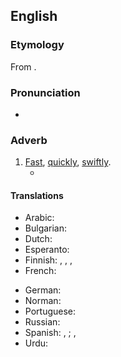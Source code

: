 ==English==

===Etymology===
From {{suffix|en|brisk|ly}}.

===Pronunciation===
* {{IPA|/ˈbɹɪskli/|lang=en}}

===Adverb===
{{en-adv}}

# [[fast|Fast]], [[quickly]], [[swiftly]].
#* {{quote-journal
|lang=en
|date=October 23, 2011
|author=Phil McNulty
|title=Man Utd 1 - 6 Man City
|work=BBC Sport
|url=http://news.bbc.co.uk/sport2/hi/football/15325536.stm
|page=
|passage=As Ferguson strode '''briskly''' towards the Stretford End at the final whistle, he will have been reflecting on the extent of the challenge now facing him from the club he once branded "noisy neighbours".}}

====Translations====
{{trans-top|fast, quickly, swiftly}}
* Arabic: {{t|ar|بخفَة}}
* Bulgarian: {{t+|bg|бързо}}
* Dutch: {{t+|nl|gezwind}}
* Esperanto: {{t+|eo|rapide}}
* Finnish: {{t+|fi|terhakkaasti}}, {{t+|fi|terhakasti}}, {{t+|fi|rivakasti}}, {{t+|fi|navakasti}} {{qualifier|of wind}}
* French: {{t+|fr|vivement}}
{{trans-mid}}
* German: {{t+|de|forsch}}
* Norman: {{t|nrf|allègrément}}
* Portuguese: {{t|pt|vivamente}}
* Russian: {{t+|ru|бы́стро}}
* Spanish: {{t|es|[[con]] [[brío]]}}, {{t+|es|brioso}}; {{t+|es|rápido}}, {{t+|es|enérgico}}
* Urdu: {{t|ur|تیز}}
{{trans-bottom}}